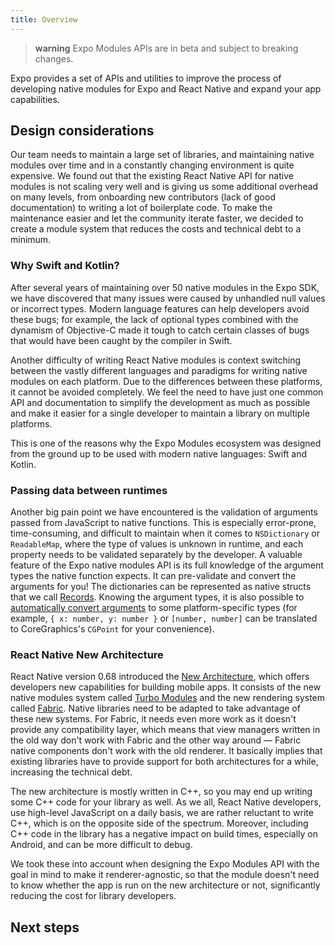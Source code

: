 ```yaml
---
title: Overview
---
```



> **warning** Expo Modules APIs are in beta and subject to breaking changes.

Expo provides a set of APIs and utilities to improve the process of developing native modules for Expo and React Native and expand your app capabilities.

<BoxLink
  title="Native Modules"
  description="Create native modules using Swift and Kotlin."
  href="./module-api"
  Icon={GeneralIcon}
/>
<BoxLink
  title="Android Lifecycle Listeners"
  description="Hook into Android Activity and Application lifecycle events."
  href="./android-lifecycle-listeners"
  Icon={AndroidIcon}
/>
<BoxLink
  title="iOS AppDelegate Subscribers"
  description="Respond to iOS AppDelegate events."
  href="./appdelegate-subscribers"
  Icon={AppleIcon}
/>
<BoxLink
  title="Module Config"
  description="Configure and opt in to features."
  href="./module-config"
  Icon={SettingsIcon}
/>

## Design considerations

Our team needs to maintain a large set of libraries, and maintaining native modules over time and in a constantly changing environment is quite expensive.
We found out that the existing React Native API for native modules is not scaling very well and is giving us some additional overhead on many levels, from onboarding new contributors (lack of good documentation) to writing a lot of boilerplate code.
To make the maintenance easier and let the community iterate faster, we decided to create a module system that reduces the costs and technical debt to a minimum.

### Why Swift and Kotlin?

After several years of maintaining over 50 native modules in the Expo SDK, we have discovered that many issues were caused by unhandled null values or incorrect types.
Modern language features can help developers avoid these bugs; for example, the lack of optional types combined with the dynamism of Objective-C made it tough to catch certain classes of bugs that would have been caught by the compiler in Swift.

Another difficulty of writing React Native modules is context switching between the vastly different languages and paradigms for writing native modules on each platform.
Due to the differences between these platforms, it cannot be avoided completely. We feel the need to have just one common API and documentation to simplify the development as much as possible and make it easier for a single developer to maintain a library on multiple platforms.

This is one of the reasons why the Expo Modules ecosystem was designed from the ground up to be used with modern native languages: Swift and Kotlin.

### Passing data between runtimes

Another big pain point we have encountered is the validation of arguments passed from JavaScript to native functions.
This is especially error-prone, time-consuming, and difficult to maintain when it comes to `NSDictionary` or `ReadableMap`, where the type of values is unknown in runtime, and each property needs to be validated separately by the developer.
A valuable feature of the Expo native modules API is its full knowledge of the argument types the native function expects. It can pre-validate and convert the arguments for you! The dictionaries can be represented as native structs that we call [Records](./module-api.md#records).
Knowing the argument types, it is also possible to [automatically convert arguments](./module-api.md#convertibles) to some platform-specific types (for example, `{ x: number, y: number }` or `[number, number]` can be translated to CoreGraphics's `CGPoint` for your convenience).

### React Native New Architecture

React Native version 0.68 introduced the [New Architecture](https://reactnative.dev/docs/the-new-architecture/landing-page), which offers developers new capabilities for building mobile apps.
It consists of the new native modules system called [Turbo Modules](https://reactnative.dev/docs/the-new-architecture/pillars-turbomodules) and the new rendering system called [Fabric](https://reactnative.dev/architecture/fabric-renderer).
Native libraries need to be adapted to take advantage of these new systems. For Fabric, it needs even more work as it doesn't provide any compatibility layer, which means that view managers written in the old way don't work with Fabric and the other way around — Fabric native components don't work with the old renderer.
It basically implies that existing libraries have to provide support for both architectures for a while, increasing the technical debt.

The new architecture is mostly written in C++, so you may end up writing some C++ code for your library as well.
As we all, React Native developers, use high-level JavaScript on a daily basis, we are rather reluctant to write C++, which is on the opposite side of the spectrum.
Moreover, including C++ code in the library has a negative impact on build times, especially on Android, and can be more difficult to debug.

We took these into account when designing the Expo Modules API with the goal in mind to make it renderer-agnostic, so that the module doesn't need to know whether the app is run on the new architecture or not, significantly reducing the cost for library developers.

## Next steps

<BoxLink
  title="Get Started"
  description="Learn how to create a new Expo module or setup existing library as an Expo module."
  href="./get-started"
/>